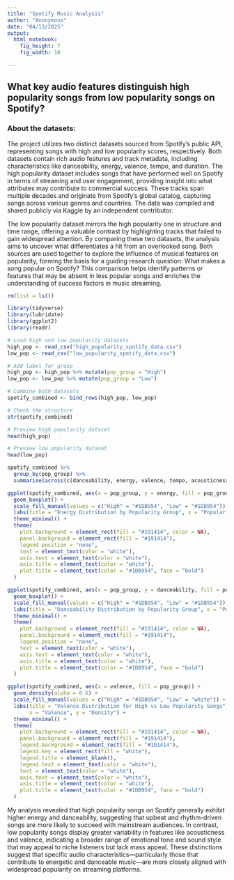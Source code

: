 ---
title: "Spotify Music Analysis"
author: "Anonymous"
date: "04/13/2025"
output:
  html_notebook:
    fig_height: 7
    fig_width: 10

---

## What key audio features distinguish high popularity songs from low popularity songs on Spotify?

### About the datasets:


The project utilizes two distinct datasets sourced from Spotify’s public API, representing songs with high and low popularity scores, respectively. Both datasets contain rich audio features and track metadata, including characteristics like danceability, energy, valence, tempo, and duration. The high popularity dataset includes songs that have performed well on Spotify in terms of streaming and user engagement, providing insight into what attributes may contribute to commercial success. These tracks span multiple decades and originate from Spotify’s global catalog, capturing songs across various genres and countries. The data was compiled and shared publicly via Kaggle by an independent contributor.

The low popularity dataset mirrors the high popularity one in structure and time range, offering a valuable contrast by highlighting tracks that failed to gain widespread attention. By comparing these two datasets, the analysis aims to uncover what differentiates a hit from an overlooked song. Both sources are used together to explore the influence of musical features on popularity, forming the basis for a guiding research question: What makes a song popular on Spotify? This comparison helps identify patterns or features that may be absent in less popular songs and enriches the understanding of success factors in music streaming.

```{r}

rm(list = ls())

library(tidyverse)
library(lubridate)
library(ggplot2)
library(readr)
```

```{r}
# Load high and low popularity datasets
high_pop <- read_csv("high_popularity_spotify_data.csv")
low_pop <- read_csv("low_popularity_spotify_data.csv")

# Add label for group
high_pop <- high_pop %>% mutate(pop_group = "High")
low_pop <- low_pop %>% mutate(pop_group = "Low")

# Combine both datasets
spotify_combined <- bind_rows(high_pop, low_pop)

# Check the structure
str(spotify_combined)
```


```{r}
# Preview high popularity dataset
head(high_pop)

# Preview low popularity dataset
head(low_pop)

```


```{r}
spotify_combined %>%
  group_by(pop_group) %>%
  summarise(across(c(danceability, energy, valence, tempo, acousticness), list(mean = mean, sd = sd), na.rm = TRUE))

```

```{r}
ggplot(spotify_combined, aes(x = pop_group, y = energy, fill = pop_group)) +
  geom_boxplot() +
  scale_fill_manual(values = c("High" = "#1DB954", "Low" = "#1DB954")) +
  labs(title = "Energy Distribution by Popularity Group", x = "Popularity Group", y = "Energy") +
  theme_minimal() +
  theme(
    plot.background = element_rect(fill = "#191414", color = NA),
    panel.background = element_rect(fill = "#191414"),
    legend.position = "none",
    text = element_text(color = "white"),
    axis.text = element_text(color = "white"),
    axis.title = element_text(color = "white"),
    plot.title = element_text(color = "#1DB954", face = "bold")
  )

ggplot(spotify_combined, aes(x = pop_group, y = danceability, fill = pop_group)) +
  geom_boxplot() +
  scale_fill_manual(values = c("High" = "#1DB954", "Low" = "#1DB954")) +
  labs(title = "Danceability Distribution by Popularity Group", x = "Popularity Group", y = "Danceability") +
  theme_minimal() +
  theme(
    plot.background = element_rect(fill = "#191414", color = NA),
    panel.background = element_rect(fill = "#191414"),
    legend.position = "none",
    text = element_text(color = "white"),
    axis.text = element_text(color = "white"),
    axis.title = element_text(color = "white"),
    plot.title = element_text(color = "#1DB954", face = "bold")
  )

```

```{r}
ggplot(spotify_combined, aes(x = valence, fill = pop_group)) +
  geom_density(alpha = 0.6) +
  scale_fill_manual(values = c("High" = "#1DB954", "Low" = "white")) +
  labs(title = "Valence Distribution for High vs Low Popularity Songs",
       x = "Valence", y = "Density") +
  theme_minimal() +
  theme(
    plot.background = element_rect(fill = "#191414", color = NA),
    panel.background = element_rect(fill = "#191414"),
    legend.background = element_rect(fill = "#191414"),
    legend.key = element_rect(fill = "white"),
    legend.title = element_blank(),
    legend.text = element_text(color = "white"),
    text = element_text(color = "white"),
    axis.text = element_text(color = "white"),
    axis.title = element_text(color = "white"),
    plot.title = element_text(color = "#1DB954", face = "bold")
  )
```

My analysis revealed that high popularity songs on Spotify generally exhibit higher energy and danceability, suggesting that upbeat and rhythm-driven songs are more likely to succeed with mainstream audiences. In contrast, low popularity songs display greater variability in features like acousticness and valence, indicating a broader range of emotional tone and sound style that may appeal to niche listeners but lack mass appeal. These distinctions suggest that specific audio characteristics—particularly those that contribute to energetic and danceable music—are more closely aligned with widespread popularity on streaming platforms.

































